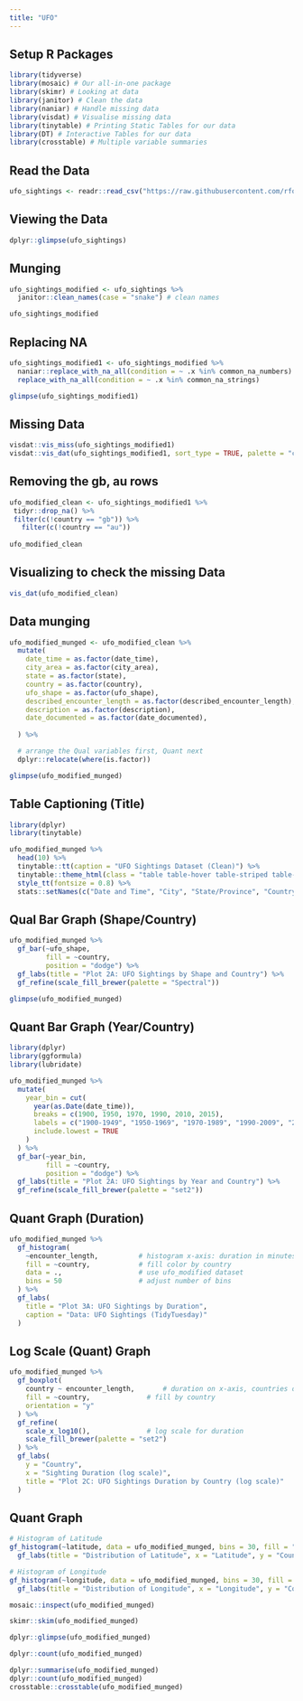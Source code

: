```yaml
---
title: "UFO"
---
```


## Setup R Packages

```r
library(tidyverse)
library(mosaic) # Our all-in-one package
library(skimr) # Looking at data
library(janitor) # Clean the data
library(naniar) # Handle missing data
library(visdat) # Visualise missing data
library(tinytable) # Printing Static Tables for our data
library(DT) # Interactive Tables for our data
library(crosstable) # Multiple variable summaries
```

## Read the Data

```r
ufo_sightings <- readr::read_csv("https://raw.githubusercontent.com/rfordatascience/tidytuesday/main/data/2019/2019-06-25/ufo_sightings.csv")
```

## Viewing the Data

```r
dplyr::glimpse(ufo_sightings)
```

## Munging

```r
ufo_sightings_modified <- ufo_sightings %>%
  janitor::clean_names(case = "snake") # clean names

ufo_sightings_modified
```

## Replacing NA

```r
ufo_sightings_modified1 <- ufo_sightings_modified %>%
  naniar::replace_with_na_all(condition = ~ .x %in% common_na_numbers) %>%
  replace_with_na_all(condition = ~ .x %in% common_na_strings)

glimpse(ufo_sightings_modified1)
```

## Missing Data

```r
visdat::vis_miss(ufo_sightings_modified1)
visdat::vis_dat(ufo_sightings_modified1, sort_type = TRUE, palette = "cb_safe")
```

## Removing the gb, au rows

```r
ufo_modified_clean <- ufo_sightings_modified1 %>% 
 tidyr::drop_na() %>% 
 filter(c(!country == "gb")) %>% 
   filter(c(!country == "au"))
 
ufo_modified_clean
```

## Visualizing to check the missing Data

```r
vis_dat(ufo_modified_clean)
```

## Data munging

```r
ufo_modified_munged <- ufo_modified_clean %>%
  mutate(
    date_time = as.factor(date_time),
    city_area = as.factor(city_area),
    state = as.factor(state),
    country = as.factor(country),
    ufo_shape = as.factor(ufo_shape),
    described_encounter_length = as.factor(described_encounter_length),
    description = as.factor(description),
    date_documented = as.factor(date_documented),
    
  ) %>%

  # arrange the Qual variables first, Quant next
  dplyr::relocate(where(is.factor))

glimpse(ufo_modified_munged)
```

## Table Captioning (Title)

```r
library(dplyr)
library(tinytable)

ufo_modified_munged %>%
  head(10) %>%
  tinytable::tt(caption = "UFO Sightings Dataset (Clean)") %>%
  tinytable::theme_html(class = "table table-hover table-striped table-condensed") %>%
  style_tt(fontsize = 0.8) %>%
  stats::setNames(c("Date and Time", "City", "State/Province", "Country", "UFO Shape", "Duration (Text)", "Description", "Date Posted", "Duration (Seconds)", "Latitude", "Longitude"))

```

## Qual Bar Graph (Shape/Country)

```r
ufo_modified_munged %>%
  gf_bar(~ufo_shape,
         fill = ~country,
         position = "dodge") %>%
  gf_labs(title = "Plot 2A: UFO Sightings by Shape and Country") %>%
  gf_refine(scale_fill_brewer(palette = "Spectral"))
```

```r
glimpse(ufo_modified_munged)
```

## Quant Bar Graph (Year/Country)

```r
library(dplyr)
library(ggformula)
library(lubridate)

ufo_modified_munged %>%
  mutate(
    year_bin = cut(
      year(as.Date(date_time)),   
      breaks = c(1900, 1950, 1970, 1990, 2010, 2015),
      labels = c("1900-1949", "1950-1969", "1970-1989", "1990-2009", "2010-2014"),
      include.lowest = TRUE
    )
  ) %>%
  gf_bar(~year_bin,
         fill = ~country,
         position = "dodge") %>%
  gf_labs(title = "Plot 2A: UFO Sightings by Year and Country") %>%
  gf_refine(scale_fill_brewer(palette = "set2"))

```

## Quant Graph (Duration)

```r
ufo_modified_munged %>%
  gf_histogram(
    ~encounter_length,          # histogram x-axis: duration in minutes
    fill = ~country,            # fill color by country
    data = .,                   # use ufo_modified dataset
    bins = 50                   # adjust number of bins
  ) %>%
  gf_labs(
    title = "Plot 3A: UFO Sightings by Duration",
    caption = "Data: UFO Sightings (TidyTuesday)"
  )

```

## Log Scale (Quant) Graph

```r

ufo_modified_munged %>%
  gf_boxplot(
    country ~ encounter_length,       # duration on x-axis, countries on y-axis
    fill = ~country,              # fill by country
    orientation = "y"
  ) %>%
  gf_refine(
    scale_x_log10(),              # log scale for duration
    scale_fill_brewer(palette = "set2")
  ) %>%
  gf_labs(
    y = "Country",
    x = "Sighting Duration (log scale)",
    title = "Plot 2C: UFO Sightings Duration by Country (log scale)"
  )

```

## Quant Graph

```r

# Histogram of Latitude
gf_histogram(~latitude, data = ufo_modified_munged, bins = 30, fill = "lightblue") %>%
  gf_labs(title = "Distribution of Latitude", x = "Latitude", y = "Count")

# Histogram of Longitude
gf_histogram(~longitude, data = ufo_modified_munged, bins = 30, fill = "orange") %>%
  gf_labs(title = "Distribution of Longitude", x = "Longitude", y = "Count")

```

```r
mosaic::inspect(ufo_modified_munged)
```

```r
skimr::skim(ufo_modified_munged)
```

```r
dplyr::glimpse(ufo_modified_munged)
```

```r
dplyr::count(ufo_modified_munged)
```

```r
dplyr::summarise(ufo_modified_munged)
dplyr::count(ufo_modified_munged)
crosstable::crosstable(ufo_modified_munged)
```
